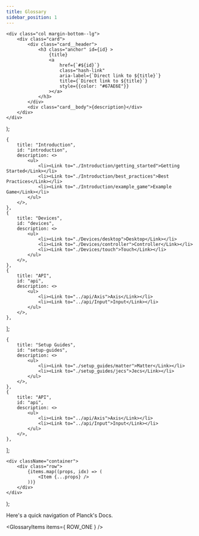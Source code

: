 ```yaml
---
title: Glossary
sidebar_position: 1
---
```



    <div class="col margin-bottom--lg">
        <div class="card">
            <div class="card__header">
                <h3 class="anchor" id={id} >
                    {title}
                    <a
                        href={`#${id}`}
                        class="hash-link"
                        aria-label={`Direct link to ${title}`}
                        title={`Direct link to ${title}`}
                        style={{color: "#67AE6E"}}
                    >​</a>
                </h3>
            </div>
            <div class="card__body">{description}</div>
        </div>
    </div>
);

    {
        title: "Introduction",
        id: "introduction",
        description: <>
            <ul>
                <li><Link to="./Introduction/getting_started">Getting Started</Link></li>
                <li><Link to="./Introduction/best_practices">Best Practices</Link></li>
                <li><Link to="./Introduction/example_game">Example Game</Link></li>
            </ul>
        </>,
    },
    {
        title: "Devices",
        id: "devices",
        description: <>
            <ul>
                <li><Link to="./Devices/desktop">Desktop</Link></li>
                <li><Link to="./Devices/controller">Controller</Link></li>
                <li><Link to="./Devices/touch">Touch</Link></li>
            </ul>
        </>,
    },
    {
        title: "API",
        id: "api",
        description: <>
            <ul>
                <li><Link to="../api/Axis">Axis</Link></li>
                <li><Link to="../api/Input">Input</Link></li>
            </ul>
        </>,
    },
];

    {
        title: "Setup Guides",
        id: "setup-guides",
        description: <>
            <ul>
                <li><Link to="./setup_guides/matter">Matter</Link></li>
                <li><Link to="./setup_guides/jecs">Jecs</Link></li>
            </ul>
        </>,
    },
    {
        title: "API",
        id: "api",
        description: <>
            <ul>
                <li><Link to="../api/Axis">Axis</Link></li>
                <li><Link to="../api/Input">Input</Link></li>
            </ul>
        </>,
    },
];

    <div className="container">
        <div class="row">
            {items.map((props, idx) => (
                <Item {...props} />
            ))}
        </div>
    </div>
);

Here's a quick navigation of Planck's Docs.

<GlossaryItems items={ ROW_ONE } />